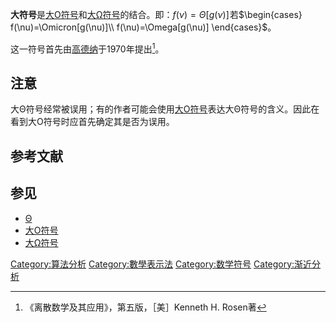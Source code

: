 '''大{{Unicode|Θ}}符号'''是[[大O符号|大O符号]]和[[大Ω符号|大Ω符号]]的结合。即：<math>f(\nu)=\Theta[g(\nu)]\!</math>若<math>
\begin{cases}
f(\nu)=\Omicron[g(\nu)]\\
f(\nu)=\Omega[g(\nu)]
\end{cases}
</math>。

这一符号首先由[[高德纳|高德纳]]于1970年提出<ref>《离散数学及其应用》，第五版，［美］Kenneth H. Rosen著</ref>。

== 注意 ==
大Θ符号经常被误用；有的作者可能会使用[[大O符号|大O符号]]表达大Θ符号的含义。因此在看到大O符号时应首先确定其是否为误用。

== 参考文献 ==
{{Reflist}}

== 参见 ==
* [[Θ|Θ]]
* [[大O符号|大O符号]]
* [[大Ω符号|大Ω符号]]

[[Category:算法分析|Category:算法分析]]
[[Category:數學表示法|Category:數學表示法]]
[[Category:数学符号|Category:数学符号]]
[[Category:渐近分析|Category:渐近分析]]

{{数学小作品}}
